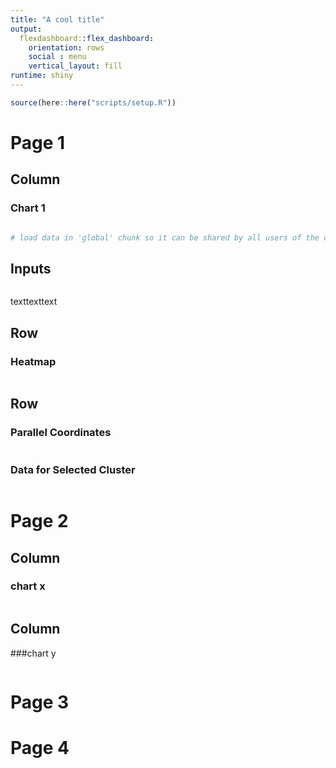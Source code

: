 ```yaml
---
title: "A cool title"
output: 
  flexdashboard::flex_dashboard:
    orientation: rows
    social : menu
    vertical_layout: fill
runtime: shiny
---
```


```r
source(here::here("scripts/setup.R"))
```

Page 1
=====================================

Column {data-width=650}
-------------------------------------

### Chart 1

```r

```

```r
# load data in 'global' chunk so it can be shared by all users of the dashboard
```

Inputs {.sidebar}
-----------------------------------------------------------------------

```r

```

texttexttext

Row
-----------------------------------------------------------------------

### Heatmap
    
```r

```


Row {.tabset}
-----------------------------------------------------------------------

### Parallel Coordinates
    
```r

```
   
### Data for Selected Cluster

```r

```

Page 2
=====================================
Column {data-width=650}
-------------------------------------

### chart x
```r

```


Column
-------------------------------------

###chart y

```r

```

Page 3
=====================================

Page 4
=====================================